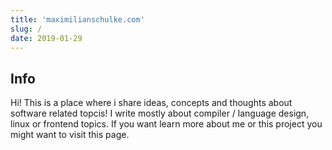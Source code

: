 ```yaml
---
title: 'maximilianschulke.com'
slug: /
date: 2019-01-29
---
```




<LatestArticles />

## Info

Hi! This is a place where i share ideas, concepts and
thoughts about software related topcis! I write mostly
about compiler / language design, linux or frontend topics.
If you want learn more about me or this project you might
want to visit <Link to="/about">this</Link> page.
